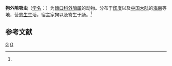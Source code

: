 {{Speciesbox
| taxon = Episthochasmus canium
| binomial_authority = (Verma, 1935)<ref name='id10112'>{{cite web| url =http://www.bioinfo.cn/db05/BjdwSpecies.php?action=view&id=10112| title =狗外隙吸虫| work =《中国动物物种编目数据库》| publisher =中国科学院微生物研究所| author =中国科学院动物研究所| accessdate =2009-04-16| deadurl =yes| archiveurl =https://web.archive.org/web/20160305081135/http://www.bioinfo.cn/db05/BjdwSpecies.php?action=view&id=10112| archivedate =2016-03-05}}</ref>
}}

'''狗外隙吸虫'''（[[学名|学名]]：{{lang|la|''Episthochasmus canium''}}）为[[棘口科|棘口科]][[外隙属|外隙属]]的动物。分布于[[印度|印度]]以及[[中国大陆|中国大陆]]的[[海南|海南]]等地，营[[寄生|寄生]]生活，宿主家狗以及寄生于肠。<ref name='id10112'/>

== 参考文献 ==
{{reflist}}

{{吸虫小作品}}

{{taxonbar}}
[[Category:_1935年描述的动物|G]]
[[Category:外隙属|G]]